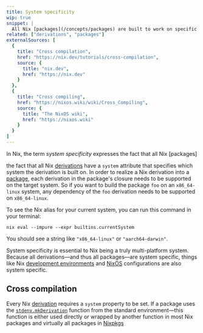 ```yaml
---
title: System specificity
wip: true
snippet: |
  All Nix [packages](/concepts/packages) are built to work on specific systems
related: ["derivations", "packages"]
externalSources: [
  {
    title: "Cross compilation",
    href: "https://nix.dev/tutorials/cross-compilation",
    source: {
      title: "nix.dev",
      href: "https://nix.dev"
    }
  },
  {
    title: "Cross compiling",
    href: "https://nixos.wiki/wiki/Cross_Compiling",
    source: {
      title: "The NixOS wiki",
      href: "https://nixos.wiki"
    }
  }
]
---
```


In Nix, the term *system specificity* expresses the fact that all Nix [packages]


the fact that all Nix [derivations] have a `system` attribute that specifies which system the derivation is built on.
In order to realize a Nix derivation into a [package], each derivation in the package's closure needs to be supported on the target system.
So if you want to build the package `foo` on an `x86_64-linux` system, any dependency of the `foo` derivation needs to be supported on `x86_64-linux`.

<Admonition type="info" title="Displaying your current system" client:load>
To see the Nix alias for your current system, you can run this command in your terminal:

```shell
nix eval --impure --expr builtins.currentSystem
```

You should see a string like `"x86_64-linux"` or `"aarch64-darwin"`.
</Admonition>

System specificity is essential to Nix being a truly multi-platform system.
Because all derivations&mdash;and thus all packages&mdash;are system specific, things like Nix [development environments][env] and [NixOS] configurations are also system specific.

## Cross compilation

Every Nix [derivation][derivations] requires a `system` property to be set.
If a package uses the [`stdenv.mkDerivation`][stdenv] function from the standard environment&mdash;this function is either used directly or wrapped by another function in most Nix packages and virtually all packages in [Nixpkgs]



[derivations]: /concepts/derivations
[env]: /concepts/dev-env
[nixos]: /concepts/nixos
[nixpkgs]: /concepts/nixpkgs
[package]: /concepts/packages
[stdenv]: /concepts/derivations#stdenv
